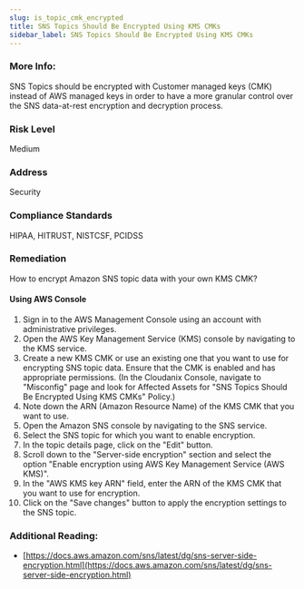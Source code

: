 ```yaml
---
slug: is_topic_cmk_encrypted
title: SNS Topics Should Be Encrypted Using KMS CMKs
sidebar_label: SNS Topics Should Be Encrypted Using KMS CMKs
---
```


### More Info:

SNS Topics should be encrypted with Customer managed keys (CMK) instead of AWS managed keys in order to have a more granular control over the SNS data-at-rest encryption and decryption process.

### Risk Level

Medium

### Address

Security

### Compliance Standards

HIPAA, HITRUST, NISTCSF, PCIDSS

### Remediation

How to encrypt Amazon SNS topic data with your own KMS CMK?

#### Using AWS Console

1. Sign in to the AWS Management Console using an account with administrative privileges.
2. Open the AWS Key Management Service (KMS) console by navigating to the KMS service.
3. Create a new KMS CMK or use an existing one that you want to use for encrypting SNS topic data. Ensure that the CMK is enabled and has appropriate permissions.
    (In the Cloudanix Console, navigate to "Misconfig" page and look for Affected Assets for "SNS Topics Should Be Encrypted Using KMS CMKs" Policy.)
4. Note down the ARN (Amazon Resource Name) of the KMS CMK that you want to use.
5. Open the Amazon SNS console by navigating to the SNS service.
6. Select the SNS topic for which you want to enable encryption.
7. In the topic details page, click on the "Edit" button.
8. Scroll down to the "Server-side encryption" section and select the option "Enable encryption using AWS Key Management Service (AWS KMS)".
9. In the "AWS KMS key ARN" field, enter the ARN of the KMS CMK that you want to use for encryption.
10. Click on the "Save changes" button to apply the encryption settings to the SNS topic.

### Additional Reading:

- [https://docs.aws.amazon.com/sns/latest/dg/sns-server-side-encryption.html](https://docs.aws.amazon.com/sns/latest/dg/sns-server-side-encryption.html) 

